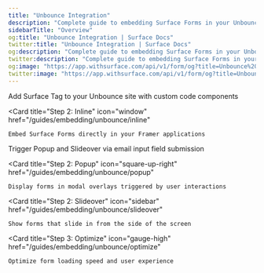 ```yaml
---
title: "Unbounce Integration"
description: "Complete guide to embedding Surface Forms in your Unbounce site"
sidebarTitle: "Overview"
og:title: "Unbounce Integration | Surface Docs"
twitter:title: "Unbounce Integration | Surface Docs"
og:description: "Complete guide to embedding Surface Forms in your Unbounce site"
twitter:description: "Complete guide to embedding Surface Forms in your Unbounce site"
og:image: "https://app.withsurface.com/api/v1/form/og?title=Unbounce%20Integration"
twitter:image: "https://app.withsurface.com/api/v1/form/og?title=Unbounce%20Integration"
---
```



<CardGroup cols={2}>
  <Card
    title="Step 1: Embed Surface Tag"
    icon="code"
    href="/guides/embedding/unbounce/embedding"
  >
    Add Surface Tag to your Unbounce site with custom code components
  </Card>

  <Card
    title="Step 2: Inline"
    icon="window"
    href="/guides/embedding/unbounce/inline"
  >
    Embed Surface Forms directly in your Framer applications
  </Card>

  <Card icon="envelope" title="Step 2: Email Input Field Trigger" href="/guides/embedding/unbounce/input-field">
    Trigger Popup and Slideover via email input field submission
  </Card>

  <Card
    title="Step 2: Popup"
    icon="square-up-right"
    href="/guides/embedding/unbounce/popup"
  >
    Display forms in modal overlays triggered by user interactions
  </Card>

  <Card
    title="Step 2: Slideover"
    icon="sidebar"
    href="/guides/embedding/unbounce/slideover"
  >
    Show forms that slide in from the side of the screen
  </Card>

  <Card
    title="Step 3: Optimize"
    icon="gauge-high"
    href="/guides/embedding/unbounce/optimize"
  >
    Optimize form loading speed and user experience
  </Card>
</CardGroup>

